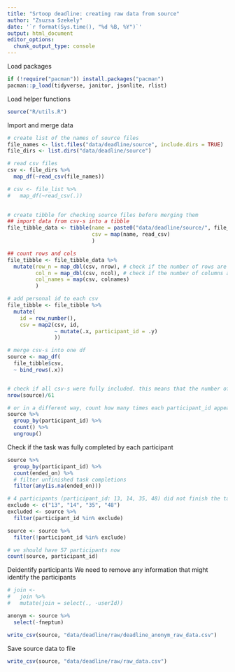 ```yaml
---
title: "Srtoop deadline: creating raw data from source"
author: "Zsuzsa Szekely"
date: '`r format(Sys.time(), "%d %B, %Y")`'
output: html_document
editor_options: 
  chunk_output_type: console
---
```


Load packages

```r
if (!require("pacman")) install.packages("pacman")
pacman::p_load(tidyverse, janitor, jsonlite, rlist)
```

Load helper functions

```r
source("R/utils.R")
```

Import and merge data

```r
# create list of the names of source files
file_names <- list.files("data/deadline/source", include.dirs = TRUE)
file_dirs <- list.dirs("data/deadline/source")

# read csv files
csv <- file_dirs %>% 
  map_df(~read_csv(file_names))

# csv <- file_list %>% 
#   map_df(~read_csv(.))
  

# create tibble for checking source files before merging them
## import data from csv-s into a tibble
file_tibble_data <- tibble(name = paste0("data/deadline/source/", file_names),
                           csv = map(name, read_csv)
                           )

## count rows and cols
file_tibble <- file_tibble_data %>% 
  mutate(row_n = map_dbl(csv, nrow), # check if the number of rows are equal in each csv
         col_n = map_dbl(csv, ncol), # check if the number of columns are equal in each csv
         col_names = map(csv, colnames)
         )

# add personal id to each csv
file_tibble <- file_tibble %>% 
  mutate(
    id = row_number(),
    csv = map2(csv, id,
               ~ mutate(.x, participant_id = .y) 
               ))

# merge csv-s into one df
source <- map_df(
  file_tibble$csv,
  ~ bind_rows(.x))


# check if all csv-s were fully included. this means that the number of rows of source tibble divided with the number of csv-s (61) should equal with the number of rows of a single csv (497)
nrow(source)/61

# or in a different way, count how many times each participant_id appears (we expect n = 497 in each case)
source %>%
  group_by(participant_id) %>%
  count() %>% 
  ungroup()
```

Check if the task was fully completed by each participant

```r
source %>%
  group_by(participant_id) %>%
  count(ended_on) %>% 
  # filter unfinished task completions
  filter(any(is.na(ended_on)))

# 4 participants (participant_id: 13, 14, 35, 48) did not finish the task. We save these participants' data into a separate df and exclude them from source df.
exclude <- c("13", "14", "35", "48")
excluded <- source %>% 
  filter(participant_id %in% exclude)

source <- source %>% 
  filter(!participant_id %in% exclude)

# we should have 57 participants now
count(source, participant_id)
```

Deidentify participants
We need to remove any information that might identify the participants

```r
# join <- 
#   join %>% 
#   mutate(join = select(., -userId))

anonym <- source %>% 
  select(-fneptun)

write_csv(source, "data/deadline/raw/deadline_anonym_raw_data.csv")
```

Save source data to file

```r
write_csv(source, "data/deadline/raw/raw_data.csv")
```